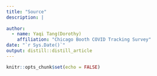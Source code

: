 ```yaml
---
title: "Source"
description: |
 
author:
  - name: Yaqi Tang(Dorothy)
    affiliation: "Chicago Booth COVID Tracking Survey"
date: "`r Sys.Date()`"
output: distill::distill_article
---
```


```r
knitr::opts_chunk$set(echo = FALSE)
```





